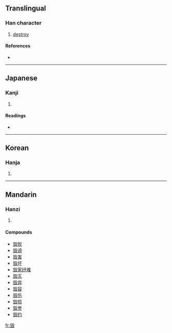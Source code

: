 {{also|毀}}
==Translingual==

===Han character===
{{Han char|rn=79|rad=殳|as=09|sn=13|four=|canj=竹一竹弓水 (HMHNE)}}

# [[destroy]]

====References====
* {{Han ref|kx=0587.031|dkj=16661|hdz=32162.040|uh=6BC1|ud=27585}}

----

==Japanese==

===Kanji===
{{ja-kanji|grade=|rs=殳09}}

# {{defn|Japanese}}

====Readings====
* {{ja-readings|on=キ (ki)|kun=[[こぼつ]] (kobotsu), [[そしる]] (soshiru), [[やせる]] (yaseru)}}

----

==Korean==

===Hanja===
{{ko-hanja|hangeul=훼|eumhun=|rv=hwe|mr=hwe|y=hwey}}

# {{defn|Korean}}

----

==Mandarin==

===Hanzi===
{{cmn-hanzi|tra=[[毀]], [[譭]], [[燬]]|pin=[[huǐ]] ([[hui3]]), [[kōu]] ([[kou1]]), [[qū]] ([[qu1]])|wg=hui<sup>3</sup>, k'ou<sup>1</sup>, ch'ü<sup>1</sup>}}

# {{defn|Mandarin}}

====Compounds====
* [[毁败]]
* [[毁谤]]
* [[毁害]]
* [[毁坏]]
* [[毁家纾难]]
* [[毁灭]]
* [[毁弃]]
* [[毁容]]
* [[毁伤]]
* [[毁损]]
* [[毁誉]]
* [[毁约]]

[[fr:毁]]